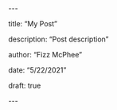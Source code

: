 \-\--

title: "My Post"

description: "Post description"

author: "Fizz McPhee"

date: "5/22/2021"

draft: true

\-\--
